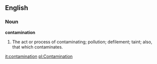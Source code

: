 ==English==

===Noun===

'''contamination'''

#The act or process of contaminating; pollution; defilement; taint; also, that which contaminates.

[[it:contamination]]
[[pl:Contamination]]